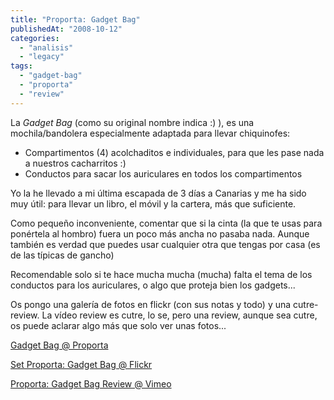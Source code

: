 ```yaml
---
title: "Proporta: Gadget Bag"
publishedAt: "2008-10-12"
categories: 
  - "analisis"
  - "legacy"
tags: 
  - "gadget-bag"
  - "proporta"
  - "review"
---
```


La _Gadget Bag_ (como su original nombre indica :) ), es una mochila/bandolera especialmente adaptada para llevar chiquinofes:

- Compartimentos (4) acolchaditos e individuales, para que les pase nada a nuestros cacharritos :)
- Conductos para sacar los auriculares en todos los compartimentos

Yo la he llevado a mi última escapada de 3 días a Canarias y me ha sido muy útil: para llevar un libro, el móvil y la cartera, más que suficiente.

Como pequeño inconveniente, comentar que si la cinta (la que te usas para ponértela al hombro) fuera un poco más ancha no pasaba nada. Aunque también es verdad que puedes usar cualquier otra que tengas por casa (es de las típicas de gancho)

Recomendable solo si te hace mucha mucha (mucha) falta el tema de los conductos para los auriculares, o algo que proteja bien los gadgets...

Os pongo una galería de fotos en flickr (con sus notas y todo) y una cutre-review. La vídeo review es cutre, lo se, pero una review, aunque sea cutre, os puede aclarar algo más que solo ver unas fotos...

   

[Gadget Bag @ Proporta](https://www.proporta.com/F02/PPF02P05.php?t_id=2505&t_mode=des)

[Set Proporta: Gadget Bag @ Flickr](http://www.flickr.com/photos/ryck/sets/72157607959348358/)

[Proporta: Gadget Bag Review @ Vimeo](http://www.vimeo.com/1946904)
